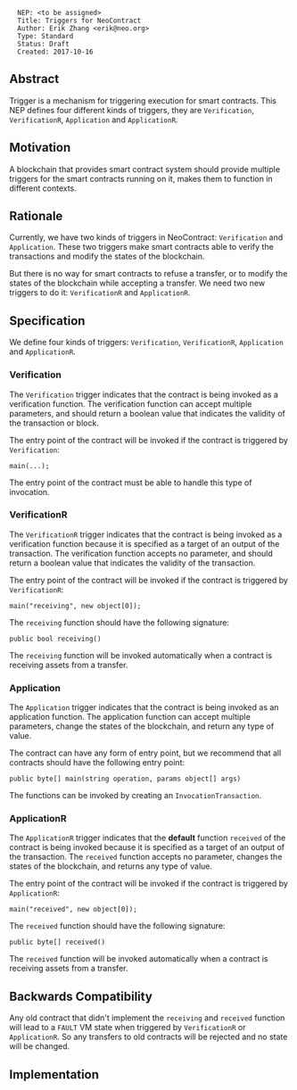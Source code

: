<pre>
  NEP: <to be assigned>
  Title: Triggers for NeoContract
  Author: Erik Zhang <erik@neo.org>
  Type: Standard
  Status: Draft
  Created: 2017-10-16
</pre>

==Abstract==

Trigger is a mechanism for triggering execution for smart contracts. This NEP defines four different kinds of triggers, they are <code>Verification</code>, <code>VerificationR</code>, <code>Application</code> and <code>ApplicationR</code>.

==Motivation==

A blockchain that provides smart contract system should provide multiple triggers for the smart contracts running on it, makes them to function in different contexts.

==Rationale==

Currently, we have two kinds of triggers in NeoContract: <code>Verification</code> and <code>Application</code>. These two triggers make smart contracts able to verify the transactions and modify the states of the blockchain.

But there is no way for smart contracts to refuse a transfer, or to modify the states of the blockchain while accepting a transfer. We need two new triggers to do it: <code>VerificationR</code> and <code>ApplicationR</code>.

==Specification==

We define four kinds of triggers: <code>Verification</code>, <code>VerificationR</code>, <code>Application</code> and <code>ApplicationR</code>.

===Verification===

The <code>Verification</code> trigger indicates that the contract is being invoked as a verification function. The verification function can accept multiple parameters, and should return a boolean value that indicates the validity of the transaction or block.

The entry point of the contract will be invoked if the contract is triggered by <code>Verification</code>:

<code>
main(...);
</code>

The entry point of the contract must be able to handle this type of invocation.

===VerificationR===

The <code>VerificationR</code> trigger indicates that the contract is being invoked as a verification function because it is specified as a target of an output of the transaction. The verification function accepts no parameter, and should return a boolean value that indicates the validity of the transaction.

The entry point of the contract will be invoked if the contract is triggered by <code>VerificationR</code>:

<code>
main("receiving", new object[0]);
</code>

The <code>receiving</code> function should have the following signature:

<code>
public bool receiving()
</code>

The <code>receiving</code> function will be invoked automatically when a contract is receiving assets from a transfer.

===Application===

The <code>Application</code> trigger indicates that the contract is being invoked as an application function. The application function can accept multiple parameters, change the states of the blockchain, and return any type of value.

The contract can have any form of entry point, but we recommend that all contracts should have the following entry point:

<code>
public byte[] main(string operation, params object[] args)
</code>

The functions can be invoked by creating an <code>InvocationTransaction</code>.

===ApplicationR===

The <code>ApplicationR</code> trigger indicates that the '''default''' function <code>received</code> of the contract is being invoked because it is specified as a target of an output of the transaction. The <code>received</code> function accepts no parameter, changes the states of the blockchain, and returns any type of value.

The entry point of the contract will be invoked if the contract is triggered by <code>ApplicationR</code>:

<code>
main("received", new object[0]);
</code>

The <code>received</code> function should have the following signature:

<code>
public byte[] received()
</code>

The <code>received</code> function will be invoked automatically when a contract is receiving assets from a transfer.

==Backwards Compatibility==

Any old contract that didn't implement the <code>receiving</code> and <code>received</code> function will lead to a <code>FAULT</code> VM state when triggered by <code>VerificationR</code> or <code>ApplicationR</code>. So any transfers to old contracts will be rejected and no state will be changed.

==Implementation==
